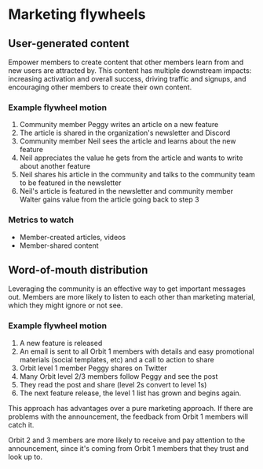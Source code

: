 # Marketing flywheels

## User-generated content

Empower members to create content that other members learn from and new
users are attracted by. This content has multiple downstream impacts: increasing activation and overall success, driving traffic and signups, and encouraging other members to create their own content.

### Example flywheel motion

1. Community member Peggy writes an article on a new feature
2. The article is shared in the organization's newsletter and Discord
3. Community member Neil sees the article and learns about the new feature
4. Neil appreciates the value he gets from the article and wants to write about another feature
5. Neil shares his article in the community and talks to the community team to be featured in the newsletter
6. Neil's article is featured in the newsletter and community member Walter gains value from the article going back to step 3

### Metrics to watch

- Member-created articles, videos
- Member-shared content

## Word-of-mouth distribution

Leveraging the community is an effective way to get important messages out.
Members are more likely to listen to each other than marketing material, which they might ignore or not see.

### Example flywheel motion

1. A new feature is released
2. An email is sent to all Orbit 1 members with details and easy promotional materials (social templates, etc) and a call to action to share
3. Orbit level 1 member Peggy shares on Twitter
4. Many Orbit level 2/3 members follow Peggy and see the post
5. They read the post and share (level 2s convert to level 1s)
6. The next feature release, the level 1 list has grown and begins again.

This approach has advantages over a pure marketing approach. If there are
problems with the announcement, the feedback from Orbit 1 members will catch it.

Orbit 2 and 3 members are more likely to receive and pay attention to the
announcement, since it's coming from Orbit 1 members that they trust and look up to.
